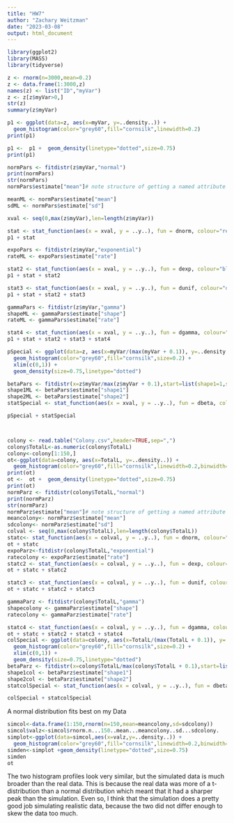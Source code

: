 ```yaml
---
title: "HW7"
author: "Zachary Weitzman"
date: "2023-03-08"
output: html_document
---
```

```r
library(ggplot2)
library(MASS)
library(tidyverse)

z <- rnorm(n=3000,mean=0.2)
z <- data.frame(1:3000,z)
names(z) <- list("ID","myVar")
z <- z[z$myVar>0,]
str(z)
summary(z$myVar)

p1 <- ggplot(data=z, aes(x=myVar, y=..density..)) +
  geom_histogram(color="grey60",fill="cornsilk",linewidth=0.2)
print(p1)

p1 <-  p1 +  geom_density(linetype="dotted",size=0.75)
print(p1)

normPars <- fitdistr(z$myVar,"normal")
print(normPars)
str(normPars)
normPars$estimate["mean"]# note structure of getting a named attribute

meanML <- normPars$estimate["mean"]
sdML <- normPars$estimate["sd"]

xval <- seq(0,max(z$myVar),len=length(z$myVar))

stat <- stat_function(aes(x = xval, y = ..y..), fun = dnorm, colour="red", n=length(z$myVar), args = list(mean = meanML, sd = sdML))
p1 + stat

expoPars <- fitdistr(z$myVar,"exponential")
rateML <- expoPars$estimate["rate"]

stat2 <- stat_function(aes(x = xval, y = ..y..), fun = dexp, colour="blue", n = length(z$myVar), args = list(rate=rateML))
p1 + stat + stat2

stat3 <- stat_function(aes(x = xval, y = ..y..), fun = dunif, colour="darkgreen", n = length(z$myVar), args = list(min=min(z$myVar), max=max(z$myVar)))
p1 + stat + stat2 + stat3

gammaPars <- fitdistr(z$myVar,"gamma")
shapeML <- gammaPars$estimate["shape"]
rateML <- gammaPars$estimate["rate"]

stat4 <- stat_function(aes(x = xval, y = ..y..), fun = dgamma, colour="brown", n = length(z$myVar), args = list(shape=shapeML, rate=rateML))
p1 + stat + stat2 + stat3 + stat4

pSpecial <- ggplot(data=z, aes(x=myVar/(max(myVar + 0.1)), y=..density..)) +
  geom_histogram(color="grey60",fill="cornsilk",size=0.2) + 
  xlim(c(0,1)) +
  geom_density(size=0.75,linetype="dotted")

betaPars <- fitdistr(x=z$myVar/max(z$myVar + 0.1),start=list(shape1=1,shape2=2),"beta")
shape1ML <- betaPars$estimate["shape1"]
shape2ML <- betaPars$estimate["shape2"]
statSpecial <- stat_function(aes(x = xval, y = ..y..), fun = dbeta, colour="orchid", n = length(z$myVar), args = list(shape1=shape1ML,shape2=shape2ML))

pSpecial + statSpecial



colony <- read.table("Colony.csv",header=TRUE,sep=",")
colony$TotalL<-as.numeric(colony$TotalL)
colony<-colony[1:150,]
ot<-ggplot(data=colony, aes(x=TotalL, y=..density..)) +
  geom_histogram(color="grey60",fill="cornsilk",linewidth=0.2,binwidth=5)
print(ot)
ot <-  ot +  geom_density(linetype="dotted",size=0.75)
print(ot)
normParz <- fitdistr(colony$TotalL,"normal")
print(normParz)
str(normParz)
normParz$estimate["mean"]# note structure of getting a named attribute
meancolony<- normParz$estimate["mean"]
sdcolony<- normParz$estimate["sd"]
colval <- seq(0,max(colony$TotalL),len=length(colony$TotalL))
statc<- stat_function(aes(x = colval, y = ..y..), fun = dnorm, colour="red", n=length(colony$TotalL), args = list(mean = meancolony, sd = sdcolony))
ot + statc
expoParz<-fitdistr(colony$TotalL,"exponential")
ratecolony <- expoParz$estimate["rate"]
statc2 <- stat_function(aes(x = colval, y = ..y..), fun = dexp, colour="blue", n = length(colony$TotalL), args = list(rate=ratecolony))
ot + statc + statc2

statc3 <- stat_function(aes(x = colval, y = ..y..), fun = dunif, colour="darkgreen", n = length(colony$TotalL), args = list(min=min(colony$TotalL), max=max(colony$TotalL)))
ot + statc + statc2 + statc3

gammaParz <- fitdistr(colony$TotalL,"gamma")
shapecolony <- gammaParz$estimate["shape"]
ratecolony <- gammaParz$estimate["rate"]

statc4 <- stat_function(aes(x = colval, y = ..y..), fun = dgamma, colour="brown", n = length(colony$TotalL), args = list(shape=shapecolony, rate=ratecolony))
ot + statc + statc2 + statc3 + statc4
colSpecial <- ggplot(data=colony, aes(x=TotalL/(max(TotalL + 0.1)), y=..density..)) +
  geom_histogram(color="grey60",fill="cornsilk",size=0.2) + 
  xlim(c(0,1)) +
  geom_density(size=0.75,linetype="dotted")
betaParz <- fitdistr(x=colony$TotalL/max(colony$TotalL + 0.1),start=list(shape1=1,shape2=2),"beta")
shape1col <- betaParz$estimate["shape1"]
shape2col <- betaParz$estimate["shape2"]
statcolSpecial <- stat_function(aes(x = colval, y = ..y..), fun = dbeta, colour="orchid", n = length(colony$TotalL), args = list(shape1=shape1col,shape2=shape2col))

colSpecial + statcolSpecial
```
A normal distribution fits best on my Data
```r
simcol<-data.frame(1:150,rnorm(n=150,mean=meancolony,sd=sdcolony))
simcol$valz<-simcol$rnorm.n...150..mean...meancolony..sd...sdcolony.
simplot<-ggplot(data=simcol,aes(x=valz,y=..density..)) +
  geom_histogram(color="grey60",fill="cornsilk",linewidth=0.2,binwidth=5)
simden<-simplot +geom_density(linetype="dotted",size=0.75)
simden
ot
```
The two histogram profiles look very similar, but the simulated data is much broader than the real data. This is because the real data was more of a t-distribution than a normal distribution which meant that it had a sharper peak than the simulation. Even so, I think that the simulation does a pretty good job simulating realistic data, because the two did not differ enough to skew the data too much.